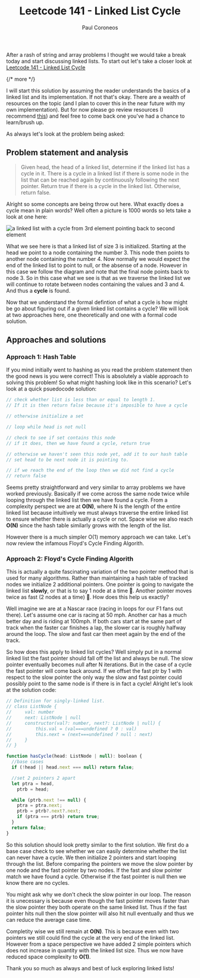 ﻿---
title: "Leetcode 141 - Linked List Cycle"
description: "Leetcode 141 -  Linked list cycle anaylsis and solution."
pubDate: 2021-03-28
author: "Paul Coroneos"
tags: ["leetcode"]
---

After a rash of string and array problems I thought we would take a break today and start discussing linked lists. To start out let's take a closer look at [Leetcode 141 - Linked List Cycle](https://leetcode.com/problems/linked-list-cycle/)

{/* more */}

I will start this solution by assuming the reader understands the basics of a linked list and its implementation. If not that's okay. There are a wealth of resources on the topic (and I plan to cover this in the near future with my own implementation). But for now please go review resources (I recommend [this](https://www.youtube.com/watch?v=9YddVVsdG5A)) and feel free to come back one you've had a chance to learn/brush up.

As always let's look at the problem being asked:

## Problem statement and analysis

> Given head, the head of a linked list, determine if the linked list has a cycle in it. There is a cycle in a linked list if there is some node in the list that can be reached again by continuously following the next pointer.
> Return true if there is a cycle in the linked list. Otherwise, return false.

Alright so some concepts are being throw out here. What exactly does a cycle mean in plain words? Well often a picture is 1000 words so lets take a look at one here:

<img
  src="/linked-list-cycle.jpg"
  alt="a linked list with a cycle from 3rd element pointing back to second element"
/>

What we see here is that a linked list of size 3 is initialized. Starting at the head we point to a node containing the number 3. This node then points to another node containing the number 4. Now normally we would expect the end of the linked list to point to null, or the absense of a node. However in this case we follow the diagram and note that the final node points back to node 3. So in this case what we see is that as we traverse the linked list we will continue to rotate between nodes containing the values and 3 and 4. And thus a **cycle** is found.

Now that we understand the formal defintion of what a cycle is how might be go about figuring out if a given linked list contains a cycle? We will look at two approaches here, one theoretically and one with a formal code solution.

## Approaches and solutions

### Approach 1: Hash Table

If you mind initially went to hashing as you read the problem statement then the good news is you were correct! This is absolutely a viable approach to solving this problem! So what might hashing look like in this scenario? Let's look at a quick psuedocode solution:

```js
// check whether list is less than or equal to length 1.
// If it is then return false because it's imposible to have a cycle

// otherwise initialize a set

// loop while head is not null

// check to see if set contains this node
// if it does, then we have found a cycle, return true

// otherwise we haven't seen this node yet, add it to our hash table
// set head to be next node it is pointing to.

// if we reach the end of the loop then we did not find a cycle
// return false
```

Seems pretty straightforward and very similar to array problems we have worked previously. Basically if we come across the same node twice while looping through the linked list then we have found a cycle. From a complexity perspect we are at **O(N)**, where N is the length of the entire linked list because intuitively we must always traverse the entire linked list to ensure whether there is actually a cycle or not. Space wise we also reach **O(N)** since the hash table similarly grows with the length of the list.

However there is a much simpler O(1) memory approach we can take. Let's now review the infamous Floyd's Cycle Finding Algorith.

### Approach 2: Floyd's Cycle Finding Algorith

This is actually a quite fascinating variation of the two pointer method that is used for many algorithms. Rather than maintaining a hash table of tracked nodes we initialize 2 additional pointers. One pointer is going to navigate the linked list **slowly**, or that is to say 1 node at a time :turtle:. Another pointer moves twice as fast (2 nodes at a time) :rabbit2:. How does this help us exactly?

Well imagine we are at a Nascar race (racing in loops for our F1 fans out there). Let's assume one car is racing at 50 mph. Another car has a much better day and is riding at 100mph. If both cars start at the same part of track when the faster car finishes a lap, the slower car is roughly halfway around the loop. The slow and fast car then meet again by the end of the track.

So how does this apply to linked list cycles? Well simply put in a normal linked list the fast pointer should fall off the list and always be null. The slow pointer eventually becomes null after N iterations. But in the case of a cycle the fast pointer will come back around. If we offset the fast ptr by 1 with respect to the slow pointer the only way the slow and fast pointer could possibly point to the same node is if there is in fact a cycle! Alright let's look at the solution code:

```js
// Definition for singly-linked list.
// class ListNode {
//     val: number
//     next: ListNode | null
//     constructor(val?: number, next?: ListNode | null) {
//         this.val = (val===undefined ? 0 : val)
//         this.next = (next===undefined ? null : next)
//     }
// }

function hasCycle(head: ListNode | null): boolean {
  //base cases
  if (!head || head.next === null) return false;

  //set 2 pointers 2 apart
  let ptra = head,
    ptrb = head;

  while (ptrb.next !== null) {
    ptra = ptra.next;
    ptrb = ptrb?.next?.next;
    if (ptra === ptrb) return true;
  }
  return false;
}
```

So this solution should look pretty similar to the first solution. We first do a base case check to see whether we can easily determine whether the list can never have a cycle. We then initialize 2 pointers and start looping through the list. Before comparing the pointers we move the slow pointer by one node and the fast pointer by two nodes. If the fast and slow pointer match we have found a cycle. Otherwise if the fast pointer is null then we know there are no cycles.

You might ask why we don't check the slow pointer in our loop. The reason it is unecessary is because even though the fast pointer moves faster than the slow pointer they both operate on the same linked list. Thus if the fast pointer hits null then the slow pointer will also hit null eventually and thus we can reduce the average case time.

Completity wise we still remain at **O(N)**. This is because even with two pointers we still could find the cycle at the very end of the linked list. However from a space perspective we have added 2 simple pointers which does not increase in quantity with the linked list size. Thus we now have reduced space complexity to **O(1)**.

Thank you so much as always and best of luck exploring linked lists!

